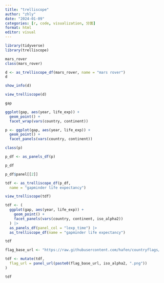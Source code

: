 ---
title: "trelliscope"
author: "zhly"
date: "2024-01-09"
categories: [r, code, visualization, 分面]
format: html
editor: visual
---

```{r,warning=FALSE,message=FALSE}
library(tidyverse)
library(trelliscope)
```

```{r}
mars_rover
class(mars_rover)
```

```{r}
d <- as_trelliscope_df(mars_rover, name = "mars rover")
d
```

```{r}
show_info(d)
```

```{r}
view_trelliscope(d)
```

```{r}
gap
```

```{r}
ggplot(gap, aes(year, life_exp)) +
  geom_point() +
  facet_wrap(vars(country, continent))
```

```{r}
p <- ggplot(gap, aes(year, life_exp)) +
  geom_point() +
  facet_panels(vars(country, continent))
```

```{r}
class(p)
```

```{r}
p_df <- as_panels_df(p)

p_df
```

```{r}
p_df$panel[[2]]
```

```{r}
tdf <- as_trelliscope_df(p_df,
  name = "gapminder life expectancy")

view_trelliscope(tdf)
```

```{r}
tdf <- (
  ggplot(gap, aes(year, life_exp)) +
    geom_point() +
    facet_panels(vars(country, continent, iso_alpha2))
  ) |>
  as_panels_df(panel_col = "lexp_time") |>
  as_trelliscope_df(name = "gapminder life expectancy")

tdf
```

```{r}
flag_base_url <- "https://raw.githubusercontent.com/hafen/countryflags/master/png/512/"

tdf <- mutate(tdf,
  flag_url = panel_url(paste0(flag_base_url, iso_alpha2, ".png"))
)

tdf
```
